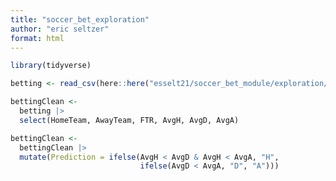 ```yaml
---
title: "soccer_bet_exploration"
author: "eric seltzer"
format: html
---
```


```r
library(tidyverse)
```

```r
betting <- read_csv(here::here("esselt21/soccer_bet_module/exploration/betting.csv"))
```

```r
bettingClean <-
  betting |>
  select(HomeTeam, AwayTeam, FTR, AvgH, AvgD, AvgA) 
```

```r
bettingClean <-
  bettingClean |>
  mutate(Prediction = ifelse(AvgH < AvgD & AvgH < AvgA, "H",
                             ifelse(AvgD < AvgA, "D", "A")))
```

